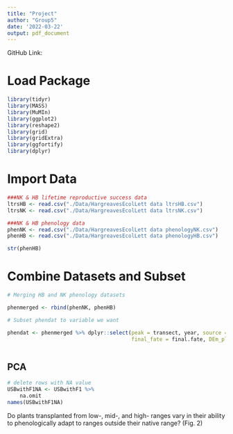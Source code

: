 ```yaml
---
title: "Project"
author: "Group5"
date: '2022-03-22'
output: pdf_document
---
```


GitHub Link:

# Load Package
```r

library(tidyr)
library(MASS)
library(MuMIn)
library(ggplot2)
library(reshape2)
library(grid)
library(gridExtra)
library(ggfortify)
library(dplyr)

```

# Import Data
```r
###NK & HB lifetime reproductive success data
ltrsHB <- read.csv("./Data/HargreavesEcolLett data ltrsHB.csv")
ltrsNK <- read.csv("./Data/HargreavesEcolLett data ltrsNK.csv")

###NK & HB phenology data
phenNK <- read.csv("./Data/HargreavesEcolLett data phenologyNK.csv")
phenHB <- read.csv("./Data/HargreavesEcolLett data phenologyHB.csv")
```

```r
str(phenHB)
```


# Combine Datasets and Subset 
```r

# Merging HB and NK phenology datasets

phenmerged <- rbind(phenNK, phenHB)

# Subset phendat to variable we want

phendat <- phenmerged %>% dplyr::select(peak = transect, year, source = Source, site, treatment = treat, 
                                        final_fate = final.fate, DEm_plotavg = DEm.estplotav)



```




## PCA
```r
# delete rows with NA value
USBwithF1NA <- USBwithF1 %>%
    na.omit
names(USBwithF1NA)
```


Do plants transplanted from low-, mid-, and high- ranges vary in their ability to phenologically adapt to ranges outside their native range? (Fig. 2)
```r

```

